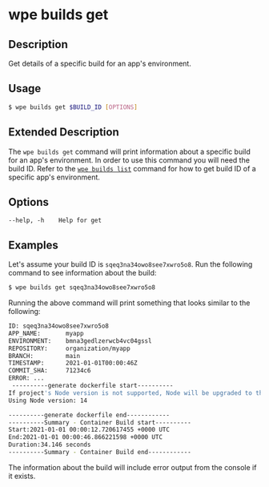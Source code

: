 # wpe builds get

## Description

Get details of a specific build for an app's environment.

## Usage

```bash
$ wpe builds get $BUILD_ID [OPTIONS]
```

## Extended Description

The `wpe builds get` command will print information about a specific build for an app's environment. In order to use this command you will need the build ID. Refer to the [`wpe builds list`](./list) command for how to get build ID of a specific app's environment.

## Options

```
--help, -h    Help for get
```

## Examples

Let's assume your build ID is `sqeq3na34owo8see7xwro5o8`. Run the following command to see information about the build:

```bash
$ wpe builds get sqeq3na34owo8see7xwro5o8
```

Running the above command will print something that looks similar to the following:

```bash
ID: sqeq3na34owo8see7xwro5o8
APP_NAME:       myapp
ENVIRONMENT:    bmna3gedlzerwcb4vc04gssl
REPOSITORY:     organization/myapp
BRANCH:         main
TIMESTAMP:      2021-01-01T00:00:46Z
COMMIT_SHA:     71234c6
ERROR: ...
 ----------generate dockerfile start----------
If project's Node version is not supported, Node will be upgraded to the project's closest supported version.
Using Node version: 14

----------generate dockerfile end------------
----------Summary - Container Build start----------
Start:2021-01-01 00:00:12.720617455 +0000 UTC
End:2021-01-01 00:00:46.866221598 +0000 UTC
Duration:34.146 seconds
----------Summary - Container Build end------------
```

The information about the build will include error output from the console if it exists.
